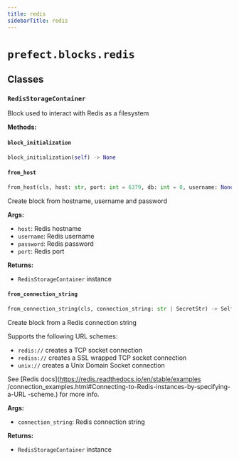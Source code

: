 ```yaml
---
title: redis
sidebarTitle: redis
---
```


# `prefect.blocks.redis`

## Classes

### `RedisStorageContainer` <sup><a href="https://github.com/prefecthq/prefect/blob/main/src/prefect/blocks/redis.py#L23"><Icon icon="github" size="14" /></a></sup>


Block used to interact with Redis as a filesystem


**Methods:**

#### `block_initialization` <sup><a href="https://github.com/prefecthq/prefect/blob/main/src/prefect/blocks/redis.py#L66"><Icon icon="github" size="14" /></a></sup>

```python
block_initialization(self) -> None
```

#### `from_host` <sup><a href="https://github.com/prefecthq/prefect/blob/main/src/prefect/blocks/redis.py#L121"><Icon icon="github" size="14" /></a></sup>

```python
from_host(cls, host: str, port: int = 6379, db: int = 0, username: None | str | SecretStr = None, password: None | str | SecretStr = None) -> Self
```

Create block from hostname, username and password

**Args:**
- `host`: Redis hostname
- `username`: Redis username
- `password`: Redis password
- `port`: Redis port

**Returns:**
- `RedisStorageContainer` instance


#### `from_connection_string` <sup><a href="https://github.com/prefecthq/prefect/blob/main/src/prefect/blocks/redis.py#L147"><Icon icon="github" size="14" /></a></sup>

```python
from_connection_string(cls, connection_string: str | SecretStr) -> Self
```

Create block from a Redis connection string

Supports the following URL schemes:
- `redis://` creates a TCP socket connection
- `rediss://` creates a SSL wrapped TCP socket connection
- `unix://` creates a Unix Domain Socket connection

See [Redis docs](https://redis.readthedocs.io/en/stable/examples
/connection_examples.html#Connecting-to-Redis-instances-by-specifying-a-URL
-scheme.) for more info.

**Args:**
- `connection_string`: Redis connection string

**Returns:**
- `RedisStorageContainer` instance


